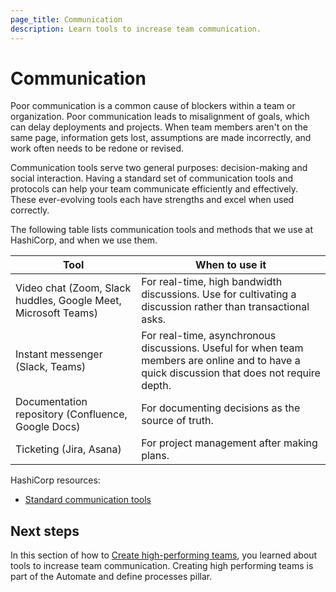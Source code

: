 ```yaml
---
page_title: Communication
description: Learn tools to increase team communication.
---
```


# Communication

Poor communication is a common cause of blockers within a team or organization. Poor communication leads to misalignment of goals, which can delay deployments and projects. When team members aren't on the same page, information gets lost, assumptions are made incorrectly, and work often needs to be redone or revised.

Communication tools serve two general purposes: decision-making and social interaction. Having a standard set of communication tools and protocols can help your team communicate efficiently and effectively. These ever-evolving tools each have strengths and excel when used correctly.

The following table lists communication tools and methods that we use at HashiCorp, and when we use them.

| Tool    | When to use it |
| -------- | ------- |
| Video chat (Zoom, Slack huddles, Google Meet, Microsoft Teams)  | For real-time, high bandwidth discussions. Use for cultivating a discussion rather than transactional asks.    |
| Instant messenger (Slack, Teams) | For real-time, asynchronous discussions. Useful for when team members are online and to have a quick discussion that does not require depth.    |
| Documentation repository (Confluence, Google Docs)    | For documenting decisions as the source of truth.    |
| Ticketing (Jira, Asana)    | For project management after making plans.    |

HashiCorp resources:
- [Standard communication tools](https://works.hashicorp.com/articles/standard-communication-tools)

## Next steps

In this section of how to [Create high-performing teams](/well-architected-framework/automate-and-define-processes/create-high-performing-teams/overview), you learned about tools to increase team communication. Creating high performing teams is part of the Automate and define processes pillar.

